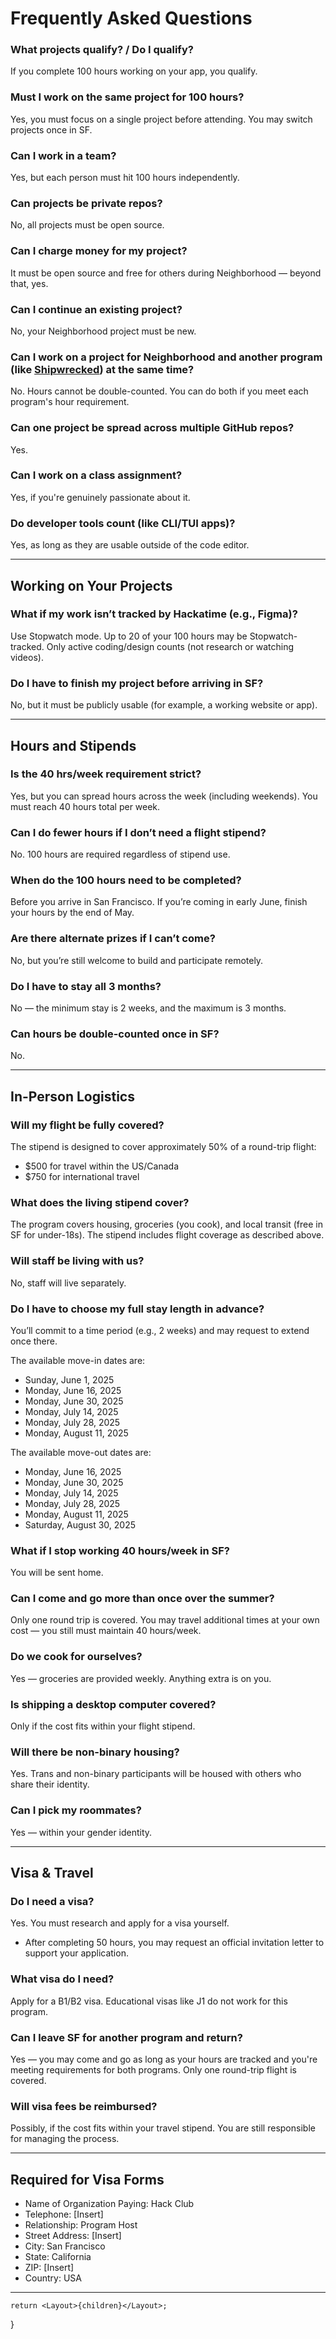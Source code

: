 
# Frequently Asked Questions

### What projects qualify? / Do I qualify?

If you complete 100 hours working on your app, you qualify.

### Must I work on the same project for 100 hours?

Yes, you must focus on a single project before attending. You may switch projects once in SF.

### Can I work in a team?

Yes, but each person must hit 100 hours independently.

### Can projects be private repos?

No, all projects must be open source.

### Can I charge money for my project?

It must be open source and free for others during Neighborhood — beyond that, yes.

### Can I continue an existing project?

No, your Neighborhood project must be new.

### Can I work on a project for Neighborhood and another program (like [Shipwrecked](https://shipwrecked.hackclub.com/)) at the same time?

No. Hours cannot be double-counted. You can do both if you meet each program's hour requirement.

### Can one project be spread across multiple GitHub repos?

Yes.

### Can I work on a class assignment?

Yes, if you're genuinely passionate about it.

### Do developer tools count (like CLI/TUI apps)?

Yes, as long as they are usable outside of the code editor.

---

## Working on Your Projects

### What if my work isn’t tracked by Hackatime (e.g., Figma)?

Use Stopwatch mode. Up to 20 of your 100 hours may be Stopwatch-tracked. Only active coding/design counts (not research or watching videos).

### Do I have to finish my project before arriving in SF?

No, but it must be publicly usable (for example, a working website or app).

---

## Hours and Stipends

### Is the 40 hrs/week requirement strict?

Yes, but you can spread hours across the week (including weekends). You must reach 40 hours total per week.

### Can I do fewer hours if I don’t need a flight stipend?

No. 100 hours are required regardless of stipend use.

### When do the 100 hours need to be completed?

Before you arrive in San Francisco. If you’re coming in early June, finish your hours by the end of May.

### Are there alternate prizes if I can’t come?

No, but you’re still welcome to build and participate remotely.

### Do I have to stay all 3 months?

No — the minimum stay is 2 weeks, and the maximum is 3 months.

### Can hours be double-counted once in SF?

No.

---

## In-Person Logistics

### Will my flight be fully covered?

The stipend is designed to cover approximately 50% of a round-trip flight:

- $500 for travel within the US/Canada
- $750 for international travel

### What does the living stipend cover?

The program covers housing, groceries (you cook), and local transit (free in SF for under-18s). The stipend includes flight coverage as described above.

### Will staff be living with us?

No, staff will live separately.

### Do I have to choose my full stay length in advance?

You’ll commit to a time period (e.g., 2 weeks) and may request to extend once there.

The available move-in dates are:

- Sunday, June 1, 2025
- Monday, June 16, 2025
- Monday, June 30, 2025
- Monday, July 14, 2025
- Monday, July 28, 2025
- Monday, August 11, 2025

The available move-out dates are:

- Monday, June 16, 2025
- Monday, June 30, 2025
- Monday, July 14, 2025
- Monday, July 28, 2025
- Monday, August 11, 2025
- Saturday, August 30, 2025

### What if I stop working 40 hours/week in SF?

You will be sent home.

### Can I come and go more than once over the summer?

Only one round trip is covered. You may travel additional times at your own cost — you still must maintain 40 hours/week.

### Do we cook for ourselves?

Yes — groceries are provided weekly. Anything extra is on you.

### Is shipping a desktop computer covered?

Only if the cost fits within your flight stipend.

### Will there be non-binary housing?

Yes. Trans and non-binary participants will be housed with others who share their identity.

### Can I pick my roommates?

Yes — within your gender identity.

---

## Visa & Travel

### Do I need a visa?

Yes. You must research and apply for a visa yourself.

- After completing 50 hours, you may request an official invitation letter to support your application.

### What visa do I need?

Apply for a B1/B2 visa. Educational visas like J1 do not work for this program.

### Can I leave SF for another program and return?

Yes — you may come and go as long as your hours are tracked and you're meeting requirements for both programs. Only one round-trip flight is covered.

### Will visa fees be reimbursed?

Possibly, if the cost fits within your travel stipend. You are still responsible for managing the process.

---

## Required for Visa Forms

- Name of Organization Paying: Hack Club
- Telephone: [Insert]
- Relationship: Program Host
- Street Address: [Insert]
- City: San Francisco
- State: California
- ZIP: [Insert]
- Country: USA

---

	return <Layout>{children}</Layout>;
}
